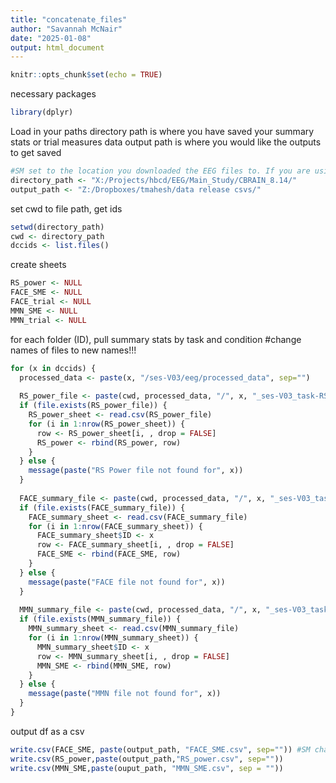 ---
title: "concatenate_files"
author: "Savannah McNair"
date: "2025-01-08"
output: html_document
---

```{r setup, include=FALSE}
knitr::opts_chunk$set(echo = TRUE)
```

necessary packages
```{r}
library(dplyr)
```

Load in your paths
directory path is where you have saved your summary stats or trial measures data
output path is where you would like the outputs to get saved
```{r}
#SM set to the location you downloaded the EEG files to. If you are using a Windows computer, you will need to change the direction of the slashes from '\' to '/'
directory_path <- "X:/Projects/hbcd/EEG/Main_Study/CBRAIN_8.14/"
output_path <- "Z:/Dropboxes/tmahesh/data release csvs/"
```


set cwd to file path, get ids 
```{r}
setwd(directory_path) 
cwd <- directory_path
dccids <- list.files()
```

create sheets
```{r}
RS_power <- NULL
FACE_SME <- NULL
FACE_trial <- NULL
MMN_SME <- NULL
MMN_trial <- NULL
```

for each folder (ID), pull summary stats by task and condition
#change names of files to new names!!!
```{r}
for (x in dccids) {
  processed_data <- paste(x, "/ses-V03/eeg/processed_data", sep="")
  
  RS_power_file <- paste(cwd, processed_data, "/", x, "_ses-V03_task-RS_Power-summaryStats.csv", sep="")
  if (file.exists(RS_power_file)) {
    RS_power_sheet <- read.csv(RS_power_file)
    for (i in 1:nrow(RS_power_sheet)) {
      row <- RS_power_sheet[i, , drop = FALSE]
      RS_power <- rbind(RS_power, row)
    }
  } else {
    message(paste("RS Power file not found for", x))
  }
  
  FACE_summary_file <- paste(cwd, processed_data, "/", x, "_ses-V03_task-FACE_ERP-summaryStats.csv", sep="")
  if (file.exists(FACE_summary_file)) {
    FACE_summary_sheet <- read.csv(FACE_summary_file)
    for (i in 1:nrow(FACE_summary_sheet)) {
      FACE_summary_sheet$ID <- x
      row <- FACE_summary_sheet[i, , drop = FALSE]
      FACE_SME <- rbind(FACE_SME, row)
    }
  } else {
    message(paste("FACE file not found for", x))
  }
  
  MMN_summary_file <- paste(cwd, processed_data, "/", x, "_ses-V03_task-MMN_ERP-summaryStats.csv", sep="")
  if (file.exists(MMN_summary_file)) {
    MMN_summary_sheet <- read.csv(MMN_summary_file)
    for (i in 1:nrow(MMN_summary_sheet)) {
      MMN_summary_sheet$ID <- x
      row <- MMN_summary_sheet[i, , drop = FALSE]
      MMN_SME <- rbind(MMN_SME, row)
    }
  } else {
    message(paste("MMN file not found for", x))
  }
}

```


output df as a csv
```{r}
write.csv(FACE_SME, paste(output_path, "FACE_SME.csv", sep="")) #SM change these names to where you would like to output the summary sheets, keeping the "{TASK}_SME.csv"
write.csv(RS_power,paste(output_path,"RS_power.csv", sep=""))
write.csv(MMN_SME,paste(ouput_path, "MMN_SME.csv", sep = ""))
```

